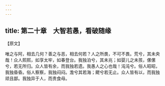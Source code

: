 ```yaml
---
---
---
```

title: 第二十章　大智若愚，看破随缘
---




【原文】

唯之与阿，相去几何？善之与恶，相去何若？人之所畏，不可不畏。荒兮，其未央哉！众人熙熙，如享太牢，如春登台。我独泊兮，其未兆；如婴儿之未孩，傫傫兮，若无所归。众人皆有余，而我独若遗。我愚人之心也哉！沌沌兮。俗人昭昭，我独昏昏。俗人察察，我独闷闷。澹兮其若海；飂兮若无止。众人皆有以，而我独顽且鄙。我独异于人，而贵食母。